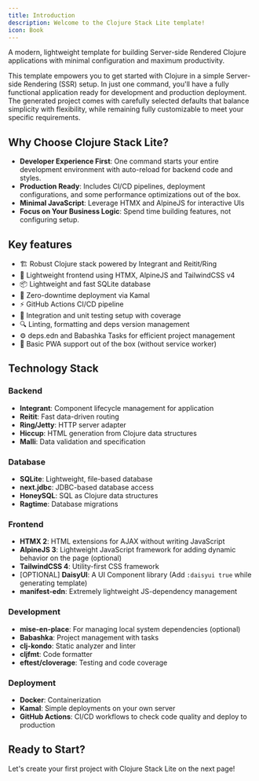 ```yaml
---
title: Introduction
description: Welcome to the Clojure Stack Lite template!
icon: Book
---
```


A modern, lightweight template for building Server-side Rendered Clojure applications with minimal configuration and maximum productivity.

This template empowers you to get started with Clojure in a simple Server-side Rendering (SSR) setup. In just one command, you'll have a fully functional application ready for development and production deployment.
The generated project comes with carefully selected defaults that balance simplicity with flexibility, while remaining fully customizable to meet your specific requirements.

## Why Choose Clojure Stack Lite?

- **Developer Experience First**: One command starts your entire development environment with auto-reload for backend code and styles.
- **Production Ready**: Includes CI/CD pipelines, deployment configurations, and some performance optimizations out of the box.
- **Minimal JavaScript**: Leverage HTMX and AlpineJS for interactive UIs
- **Focus on Your Business Logic**: Spend time building features, not configuring setup.

## Key features

- 🏗️ Robust Clojure stack powered by Integrant and Reitit/Ring
- 🎨 Lightweight frontend using HTMX, AlpineJS and TailwindCSS v4
- 📦 Lightweight and fast SQLite database
- 🔄 Zero-downtime deployment via Kamal
- ⚡ GitHub Actions CI/CD pipeline
- 🧪 Integration and unit testing setup with coverage
- 🔍 Linting, formatting and deps version management
- ⚙️ deps.edn and Babashka Tasks for efficient project management
- 📱 Basic PWA support out of the box (without service worker)

## Technology Stack

### Backend
- **Integrant**: Component lifecycle management for application
- **Reitit**: Fast data-driven routing
- **Ring/Jetty**: HTTP server adapter
- **Hiccup**: HTML generation from Clojure data structures
- **Malli**: Data validation and specification

### Database
- **SQLite**: Lightweight, file-based database
- **next.jdbc**: JDBC-based database access
- **HoneySQL**: SQL as Clojure data structures
- **Ragtime**: Database migrations

### Frontend
- **HTMX 2**: HTML extensions for AJAX without writing JavaScript
- **AlpineJS 3**: Lightweight JavaScript framework for adding dynamic behavior on the page (optional)
- **TailwindCSS 4**: Utility-first CSS framework
- [OPTIONAL] **DaisyUI**: A UI Component library (Add `:daisyui true` while generating template)
- **manifest-edn**: Extremely lightweight JS-dependency management

### Development
- **mise-en-place**: For managing local system dependencies (optional)
- **Babashka**: Project management with tasks
- **clj-kondo**: Static analyzer and linter
- **cljfmt**: Code formatter
- **eftest/cloverage**: Testing and code coverage

### Deployment
- **Docker**: Containerization
- **Kamal**: Simple deployments on your own server
- **GitHub Actions**: CI/CD workflows to check code quality and deploy to production

## Ready to Start?

Let's create your first project with Clojure Stack Lite on the next page!

